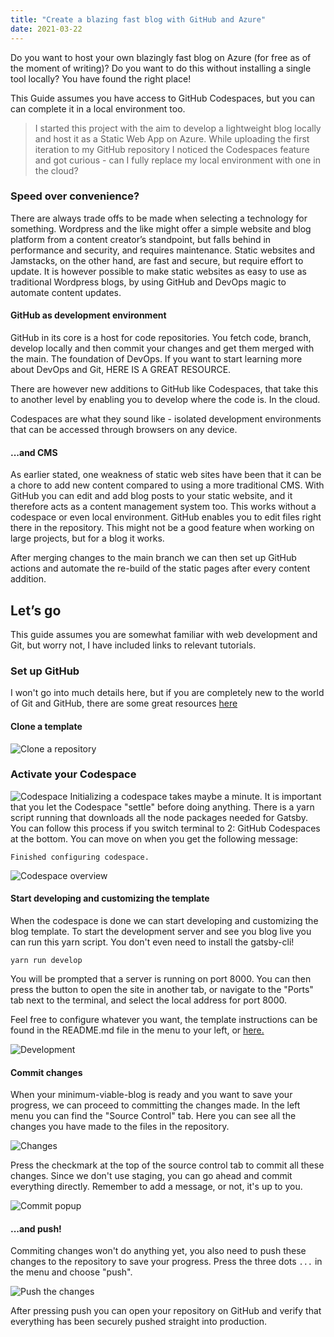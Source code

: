 ```yaml
---
title: "Create a blazing fast blog with GitHub and Azure"
date: 2021-03-22
---
```

Do you want to host your own blazingly fast blog on Azure (for free as of the moment of writing)? Do you want to do this without installing a single tool locally? You have found the right place! 

This Guide assumes you have access to GitHub Codespaces, but you can can complete it in a local environment too.

>I started this project with the aim to develop a lightweight blog locally and host it as a Static Web App on Azure. While uploading the first iteration to my GitHub repository I noticed the Codespaces feature and got curious - can I fully replace my local environment with one in the cloud?

### Speed over convenience?
There are always trade offs to be made when selecting a technology for something. Wordpress and the like might offer a simple website and blog platform from a content creator’s standpoint, but falls behind in performance and security, and requires maintenance. Static websites and Jamstacks, on the other hand, are fast and secure, but require effort to update. It is however possible to make static websites as easy to use as traditional Wordpress blogs, by using GitHub and DevOps magic to automate content updates.

#### GitHub as development environment
GitHub in its core is a host for code repositories. You fetch code, branch, develop locally and then commit your changes and get them merged with the main. The foundation of DevOps. If you want to start learning more about DevOps and Git, HERE IS A GREAT RESOURCE.

There are however new additions to GitHub like Codespaces, that take this to another level by enabling you to develop where the code is. In the cloud.

Codespaces are what they sound like - isolated development environments that can be accessed through browsers on any device.

#### ...and CMS
As earlier stated, one weakness of static web sites have been that it can be a chore to add new content compared to using a more traditional CMS. With GitHub you can edit and add blog posts to your static website, and it therefore acts as a content management system too. This works without a codespace or even local environment. GitHub enables you to edit files right there in the repository. This might not be a good feature when working on large projects, but for a blog it works. 

After merging changes to the main branch we can then set up GitHub actions and automate the re-build of the static pages after every content addition.

## Let’s go
This guide assumes you are somewhat familiar with web development and Git, but worry not, I have included links to relevant tutorials.

### Set up GitHub
I won't go into much details here, but if you are completely new to the world of Git and GitHub, there are some great resources [here](https://guides.github.com/activities/hello-world/)

#### Clone a template
![Clone a repository](./clone.png)

### Activate your Codespace
![Codespace](./codespacesorclone.png)
Initializing a codespace takes maybe a minute. 
It is important that you let the Codespace "settle" before doing anything. There is a yarn script running that downloads all the node packages needed for Gatsby. You can follow this process if you switch terminal to 2: GitHub Codespaces at the bottom. You can move on when you get the following message:
```
Finished configuring codespace.
```
![Codespace overview](./codespaces_buildcomplete.png)

#### Start developing and customizing the template
When the codespace is done we can start developing and customizing the blog template. To start the development server and see you blog live you can run this yarn script. You don't even need to install the gatsby-cli!

```
yarn run develop
```
You will be prompted that a server is running on port 8000. You can then press the button to open the site in another tab, or navigate to the "Ports" tab next to the terminal, and select the local address for port 8000.

Feel free to configure whatever you want, the template instructions can be found in the README.md file in the menu to your left, or [here.](https://github.com/LekoArts/gatsby-starter-minimal-blog)

![Development](./sidebyside.png)

#### Commit changes
When your minimum-viable-blog is ready and you want to save your progress, we can proceed to committing the changes made. In the left menu you can find the "Source Control" tab. Here you can see all the changes you have made to the files in the repository. 

![Changes](./commit1.png)

Press the checkmark at the top of the source control tab to commit all these changes. Since we don't use staging, you can go ahead and commit everything directly. Remember to add a message, or not, it's up to you. 

![Commit popup](./commitpopup.png)

#### ...and push!
Commiting changes won't do anything yet, you also need to push these changes to the repository to save your progress. Press the three dots `...` in the menu and choose "push". 

![Push the changes](./push.png)

After pressing push you can open your repository on GitHub and verify that everything has been securely pushed straight into production. 

 


